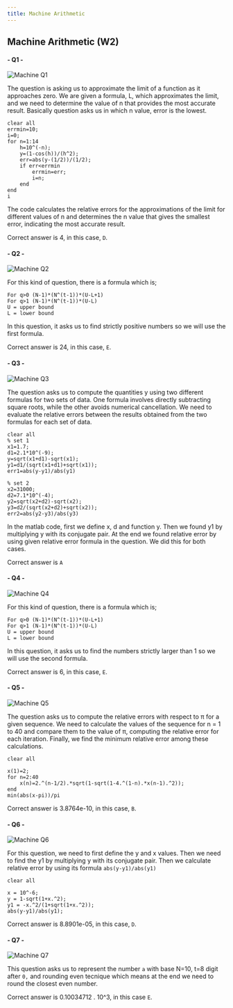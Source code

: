 ```yaml
---
title: Machine Arithmetic
---
```


## Machine Arithmetic (W2)

#### - Q1 -

![](/questions/machine-arithmetic/machine-1.jpg "Machine Q1")

The question is asking us to approximate the limit of a function as it approaches zero. We are given a formula, L, which approximates the limit, and we need to determine the value of n that provides the most accurate result. Basically question asks us in which n value, error is the lowest. 

```
clear all
errmin=10;
i=0;
for n=1:14
    h=10^(-n);
    y=(1-cos(h))/(h^2);
    err=abs(y-(1/2))/(1/2);
    if err<errmin
        errmin=err;
        i=n;
    end
end
i
```

The code calculates the relative errors for the approximations of the limit for different values of n and determines the n value that gives the smallest error, indicating the most accurate result. 

Correct answer is 4, in this case, `D`.

#### - Q2 -

![](/questions/machine-arithmetic/machine-2.jpg "Machine Q2")

For this kind of question, there is a formula which is;
```
For q>0 (N-1)*(N^(t-1))*(U-L+1)
For q>1 (N-1)*(N^(t-1))*(U-L)
U = upper bound
L = lower bound
```
In this question, it asks us to find strictly positive numbers so we will use the first formula.

Correct answer is 24, in this case, `E`.

#### - Q3 -

![](/questions/machine-arithmetic/machine-3.jpg "Machine Q3")

The question asks us to compute the quantities y using two different formulas for two sets of data. One formula involves directly subtracting square roots, while the other avoids numerical cancellation. We need to evaluate the relative errors between the results obtained from the two formulas for each set of data.
```
clear all
% set 1
x1=1.7;
d1=2.1*10^(-9);
y=sqrt(x1+d1)-sqrt(x1);
y1=d1/(sqrt(x1+d1)+sqrt(x1));
err1=abs(y-y1)/abs(y1)

% set 2
x2=31000;
d2=7.1*10^(-4);
y2=sqrt(x2+d2)-sqrt(x2);
y3=d2/(sqrt(x2+d2)+sqrt(x2));
err2=abs(y2-y3)/abs(y3)
```

In the matlab code, first we define x, d and function y. Then we found y1 by multiplying y with its conjugate pair. At the end we found relative error by using given relative error formula in the question. We did this for both cases.

Correct answer is `A`

#### - Q4 -

![](/questions/machine-arithmetic/machine-4.jpg "Machine Q4")

For this kind of question, there is a formula which is;
```
For q>0 (N-1)*(N^(t-1))*(U-L+1)
For q>1 (N-1)*(N^(t-1))*(U-L)
U = upper bound
L = lower bound
```
In this question, it asks us to find the numbers strictly larger than 1 so we will use the second formula.

Correct answer is 6, in this case, `E`.

#### - Q5 -

![](/questions/machine-arithmetic/machine-5.jpg "Machine Q5")

The question asks us to compute the relative errors with respect to π for a given sequence. We need to calculate the values of the sequence for n = 1 to 40 and compare them to the value of π, computing the relative error for each iteration. Finally, we find the minimum relative error among these calculations.
```
clear all

x(1)=2;
for n=2:40
    x(n)=2.^(n-1/2).*sqrt(1-sqrt(1-4.^(1-n).*x(n-1).^2));
end
min(abs(x-pi))/pi
```

Correct answer is 3.8764e-10, in this case, `B`.

#### - Q6 -

![](/questions/machine-arithmetic/machine-6.jpg "Machine Q6")

For this question, we need to first define the y and x values. Then we need to find the y1 by multiplying y with its conjugate pair. Then we calculate relative error by using its formula `abs(y-y1)/abs(y1)`

```
clear all

x = 10^-6;
y = 1-sqrt(1+x.^2);
y1 = -x.^2/(1+sqrt(1+x.^2));
abs(y-y1)/abs(y1);
```

Correct answer is 8.8901e-05, in this case, `D`.

#### - Q7 -

![](/questions/machine-arithmetic/machine-7.png "Machine Q7")

This question asks us to represent the number `a` with base N=10,  t=8 digit after `0,` and rounding even tecnique which means at the end we need to round the closest even number. 

Correct answer is 0.10034712 . 10^3, in this case `E`.